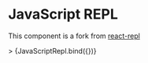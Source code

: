 
<Meta title="Components/JavaScriptRepl" component={JavaScriptRepl} />

# JavaScript REPL

This component is a fork from [react-repl](https://github.com/seveibar/react-repl)

<Canvas>
  <Story
    name="with init commands"
    args={{
      title: 'REPL',
      init: ['"1" === 1'],
      height: 200
    }}>
  >
      {JavaScriptRepl.bind({})}
  </Story>
</Canvas>
